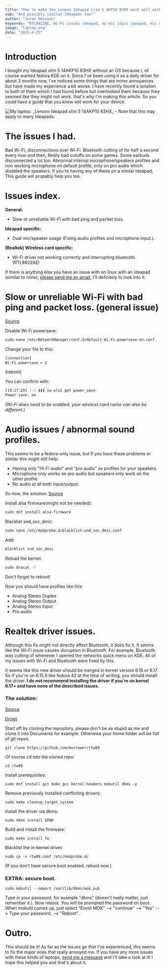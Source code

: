 ```yaml
---
title: "How to make the Lenovo Ideapad slim 5 AKP10 83HX work well with Fedora."
sub: "And possibly similar Ideapads too!"
author: "Joran Hennion"
keywords: "RTL8922AE, Wi-Fi issues ideapad, no mic input ideapad, mic only on pro audio, bluetooth disconnecting ideapad, linux, bad Wi-Fi RTL8922AE linux, bad Wi-Fi ideapad linux, fedora ideapad bad Wi-Fi signal, fedora ideapad no mic input"
image: "laptop.png"
date: "2025-4-25"
---
```



# Introduction

I bought my Ideapad slim 5 14AKP10 83HX without an OS because I, of course wanted fedora KDE on it. Since I've been using it as a daily driver for about 3 months now, I've noticed some things that are minor annoyances but have made my experience a bit worse. I have recently found a solution to both of them which I had found before but overlooked them because they seemed like they might not work. that's why I'm making this article. So you could have a guide that you know will work for your device.

<Image src={Laptop} placeholder="blur" alt="My laptop." quality={100} />
_Lenovo Ideapad slim 5 14AKP10 83HX_ - Note that this may apply to many
Ideapads.

# The issues I had.

Bad Wi-Fi, disconnections over Wi-Fi. Bluetooth cutting of for half a second every now and then, Really bad cutoffs on some games. Some earbuds disconnected a lot too. Abnormal internal microphone/speakers profiles and non working microphone on default profile, only on pro audio which disabled the speakers. If you're having any of these on a similar Ideapad, This guide will propably help you too.

# Issues index.

**General:**

- Slow or unreliable Wi-Fi with bad ping and packet loss.

**Ideapad specific:**

- Dual mic/speaker usage (Fixing audio profiles and microphone input.).

**(Realtek) Wireless card specific:**

- Wi-Fi driver not working correctly and interrupting bluetooth. (RTL8922AE)

If there is anything else you have an issue with on linux with an ideapad (similar to mine), [please send me an email.](mailto:ideapad.issues@tectrix.dev) I'll definitely to look into it.

# Slow or unreliable Wi-Fi with bad ping and packet loss. (general issue)

[Source](https://unix.stackexchange.com/questions/269661/how-to-turn-off-wireless-power-management-permanently#315400)

Disable Wi-Fi powersave:

```bash
sudo nano /etc/NetworkManager/conf.d/default-Wi-Fi-powersave-on.conf
```

Change your file to this:

```bash
[connection]
Wi-Fi.powersave = 2
```

(reboot)

You can confirm with:

```zsh
[19:17:29] [~] ❱❱❱ iw wlo1 get power_save
Power save: on
```

_(Wi-Fi does need to be enabled, your wireless card name can also be different.)_

# Audio issues / abnormal sound profiles.

This seems to be a fedora-only issue, but if you have these problems or similar this might still help:

- Having only "Hi-Fi audio" and "pro audio" as profiles for your speakers.
- Microphone only works on pro audio but speakers only work on the other profile.
- No audio at all both input/output.

So now, the solution:
[Source](https://discussion.fedoraproject.org/t/fix-internal-laptop-microphone/126155/15)

Install alsa firmware(might not be needed):

```bash
sudo dnf install alsa-firmware
```

Blacklist snd_soc_dmic:

```bash
sudo nano /etc/modprobe.d/blacklist-snd_soc_dmic.conf
```

Add:

```bash
blacklist snd_soc_dmic
```

Reload the kernel:

```bash
sudo dracut -f
```

Don't forget to reboot!

Now you should have profiles like this:

- Analog Stereo Duplex
- Analog Stereo Output
- Analog Stereo Input
- Pro audio

# Realtek driver issues.

Although this fix might not directly affect Bluetooth, it does fix it. It seems like the Wi-Fi issue causes disruption in Bluetooth. For example, Bluetooth was cutting of whenever I opened the networks quick menu on KDE. All of my issues with Wi-Fi and Bluetooth were fixed by this.

It seems like this new driver should be merged in kernel version 6.16 or 6.17.
So if you're on 6.15.9 like fedora 42 at the time of writing, you should install the driver.
**I do not recommend installing the driver if you're on kernel 6.17+ and have none of the described issues.**

### The solution:

[Source](https://github.com/lwfinger/rtw89/issues/386)

[Driver](https://github.com/morrownr/rtw89)

Start off by cloning the repository, please don't be as stupid as me and clone it into Documents for example. Otherwise your home folder will be full of git repos.

```
git clone https://github.com/morrownr/rtw89
```

Of course cd into the cloned repo:

```
cd rtw89
```

Install prerequisites:

```
sudo dnf install git make gcc kernel-headers mokutil dkms -y
```

Remove previously installed conflicting drivers:

```
sudo make cleanup_target_system
```

Install the driver via dkms:

```
sudo dkms install $PWD
```

Build and install the firmware:

```
sudo make install_fw
```

Blacklist the in-kernel driver:

```
sudo cp -v rtw89.conf /etc/modprobe.d/
```

(If you don't have secure boot enabled, reboot now.)

### EXTRA: secure boot.

```
sudo mokutil --import /var/lib/dkms/mok.pub
```

Type in your password, for example "dkms" (doesn't really matter, just remember it.). Now reboot. You will be prompted the password on boot. When mokutil comes up, just select "Enroll MOK" --> "continue" --> "Yes" --> Type your password. --> "Reboot".

# Outro.

This should be it! As far as the issues go that I've experienced, this seems to fix the major ones that really annoyed me. If you have any more issues with these kinds of laptops, [send me a message](mailto:ideapad.issues@tectrix.dev) and I'll take a look at it! I hope this helped you and that's about it.
